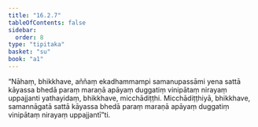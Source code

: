 ```yaml
---
title: "16.2.7"
tableOfContents: false
sidebar:
  order: 8
type: "tipitaka"
basket: "su"
book: "a1"
---
```



<DynamicBreadcrumb />

<Division number="304" book="a1">

<Paragraph number="392" book="a1">
“Nāhaṃ, bhikkhave, aññaṃ ekadhammampi samanupassāmi yena sattā kāyassa bhedā paraṃ maraṇā apāyaṃ duggatiṃ vinipātaṃ nirayaṃ uppajjanti yathayidaṃ, bhikkhave, micchādiṭṭhi. Micchādiṭṭhiyā, bhikkhave, samannāgatā sattā kāyassa bhedā paraṃ maraṇā apāyaṃ duggatiṃ vinipātaṃ nirayaṃ uppajjantī”ti.
</Paragraph>
</Division>